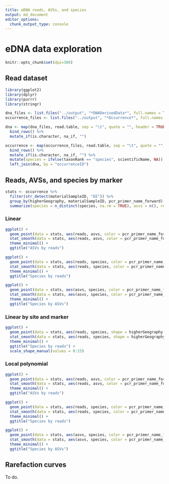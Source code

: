 ```yaml
---
title: eDNA reads, AVSs, and species
output: md_document
editor_options: 
  chunk_output_type: console
---
```


# eDNA data exploration

```r
knitr::opts_chunk$set(dpi=300)
```

## Read dataset

```r
library(ggplot2)
library(dplyr)
library(purrr)
library(stringr)

dna_files <- list.files("../output", "*DNADerivedData*", full.names = TRUE)
occurrence_files <- list.files("../output", "*Occurrence*", full.names = TRUE)

dna <- map(dna_files, read.table, sep = "\t", quote = "", header = TRUE) %>%
  bind_rows() %>%
  mutate_if(is.character, na_if, "")

occurrence <- map(occurrence_files, read.table, sep = "\t", quote = "", header = TRUE) %>%
  bind_rows() %>%
  mutate_if(is.character, na_if, "") %>%
  mutate(species = ifelse(taxonRank == "species", scientificName, NA)) %>%
  left_join(dna, by = "occurrenceID")
```

## Reads, AVSs, and species by marker

```r
stats <- occurrence %>%
  filter(str_detect(materialSampleID, "EE")) %>%
  group_by(higherGeography, materialSampleID, pcr_primer_name_forward) %>%
  summarize(species = n_distinct(species, na.rm = TRUE), asvs = n(), reads = sum(organismQuantity))
```

### Linear

```r
ggplot() +
  geom_point(data = stats, aes(reads, asvs, color = pcr_primer_name_forward)) +
  stat_smooth(data = stats, aes(reads, asvs, color = pcr_primer_name_forward), method = "lm", geom = "smooth", formula = (y ~ x)) +
  theme_minimal() +
  ggtitle("ASVs by reads")

ggplot() +
  geom_point(data = stats, aes(reads, species, color = pcr_primer_name_forward)) +
  stat_smooth(data = stats, aes(reads, species, color = pcr_primer_name_forward), method = "lm", geom = "smooth", formula = (y ~ x)) +
  theme_minimal() +
  ggtitle("Species by reads")

ggplot() +
  geom_point(data = stats, aes(asvs, species, color = pcr_primer_name_forward)) +
  stat_smooth(data = stats, aes(asvs, species, color = pcr_primer_name_forward), method = "lm", geom = "smooth", formula = (y ~ x)) +
  theme_minimal() +
  ggtitle("Species by ASVs")
```

### Linear by site and marker

```r
ggplot() +
  geom_point(data = stats, aes(reads, species, shape = higherGeography, color = pcr_primer_name_forward)) +
  stat_smooth(data = stats, aes(reads, species, shape = higherGeography, color = pcr_primer_name_forward), method = "lm", geom = "smooth", formula = (y ~ x), se = FALSE) +
  theme_minimal() +
  ggtitle("Species by reads") +
  scale_shape_manual(values = 0:15)
```

### Local polynomial

```r
ggplot() +
  geom_point(data = stats, aes(reads, asvs, color = pcr_primer_name_forward)) +
  stat_smooth(data = stats, aes(reads, asvs, color = pcr_primer_name_forward), method = "loess", geom = "smooth", formula = (y ~ x)) +
  theme_minimal() +
  ggtitle("ASVs by reads")

ggplot() +
  geom_point(data = stats, aes(reads, species, color = pcr_primer_name_forward)) +
  stat_smooth(data = stats, aes(reads, species, color = pcr_primer_name_forward), method = "loess", geom = "smooth", formula = (y ~ x)) +
  theme_minimal() +
  ggtitle("Species by reads")

ggplot() +
  geom_point(data = stats, aes(asvs, species, color = pcr_primer_name_forward)) +
  stat_smooth(data = stats, aes(asvs, species, color = pcr_primer_name_forward), method = "loess", geom = "smooth", formula = (y ~ x)) +
  theme_minimal() +
  ggtitle("Species by ASVs")
```

## Rarefaction curves

To do.
